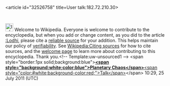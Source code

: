 <article id="32526758" title=User talk:182.72.210.30>
	<talkpage id="32526758" title="User talk:182.72.210.30">
[[Image:Information.svg|25px|alt=|link=]] Welcome to Wikipedia. Everyone is welcome to contribute to the encyclopedia, but when you add or change content, as you did to the article [[:Lodhi]], please cite a [[Wikipedia:Reliable sources|reliable source]] for your addition. This helps maintain our policy of [[Wikipedia:Verifiability|verifiability]]. See [[Wikipedia:Citing sources]] for how to cite sources, and the [[Wikipedia:Introduction|welcome page]] to learn more about contributing to this encyclopedia. Thank you.&lt;!-- Template:uw-unsourced1 --&gt; &lt;span style=&quot;border:1px solid;background:blue&quot;&gt;[[User:Planetary Chaos Redux|'''&lt;span style=&quot;background:white;color:blue&quot;&gt;Planetary Chaos&lt;/span&gt;''']][[User talk:Planetary Chaos Redux |&lt;span style=&quot;color:#white;background-color:red;&quot;&gt;Talk&lt;/span&gt;]]&lt;/span&gt; 10:29, 25 July 2011 (UTC)
	</talkpage>
</article>
